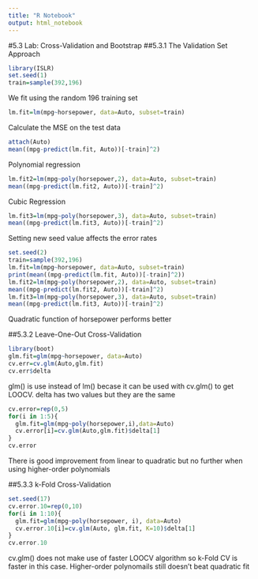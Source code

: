```yaml
---
title: "R Notebook"
output: html_notebook
---
```

#5.3 Lab: Cross-Validation and Bootstrap
##5.3.1 The Validation Set Approach
```r
library(ISLR)
set.seed(1)
train=sample(392,196)
```
We fit using the random 196 training set
```r
lm.fit=lm(mpg~horsepower, data=Auto, subset=train)
```

Calculate the MSE on the test data
```r
attach(Auto)
mean((mpg-predict(lm.fit, Auto))[-train]^2)
```

Polynomial regression
```r
lm.fit2=lm(mpg~poly(horsepower,2), data=Auto, subset=train)
mean((mpg-predict(lm.fit2, Auto))[-train]^2)
```

Cubic Regression
```r
lm.fit3=lm(mpg~poly(horsepower,3), data=Auto, subset=train)
mean((mpg-predict(lm.fit3, Auto))[-train]^2)
```

Setting new seed value affects the error rates
```r
set.seed(2)
train=sample(392,196)
lm.fit=lm(mpg~horsepower, data=Auto, subset=train)
print(mean((mpg-predict(lm.fit, Auto))[-train]^2))
lm.fit2=lm(mpg~poly(horsepower,2), data=Auto, subset=train)
mean((mpg-predict(lm.fit2, Auto))[-train]^2)
lm.fit3=lm(mpg~poly(horsepower,3), data=Auto, subset=train)
mean((mpg-predict(lm.fit3, Auto))[-train]^2)
```
Quadratic function of horsepower performs better

##5.3.2 Leave-One-Out Cross-Validation
```r
library(boot)
glm.fit=glm(mpg~horsepower, data=Auto)
cv.err=cv.glm(Auto,glm.fit)
cv.err$delta
```
glm() is use instead of lm() becase it can be used with cv.glm() to get LOOCV.
delta has two values but they are the same
```r
cv.error=rep(0,5)
for(i in 1:5){
  glm.fit=glm(mpg~poly(horsepower,i),data=Auto)
  cv.error[i]=cv.glm(Auto,glm.fit)$delta[1]
}
cv.error
```
There is good improvement from linear to quadratic but no further when using higher-order polynomials

##5.3.3 k-Fold Cross-Validation
```r
set.seed(17)
cv.error.10=rep(0,10)
for(i in 1:10){
  glm.fit=glm(mpg~poly(horsepower, i), data=Auto)
  cv.error.10[i]=cv.glm(Auto, glm.fit, K=10)$delta[1]
}
cv.error.10
```
cv.glm() does not make use of faster LOOCV algorithm so k-Fold CV is faster in this case. 
Higher-order polynomails still doesn't beat quadratic fit
